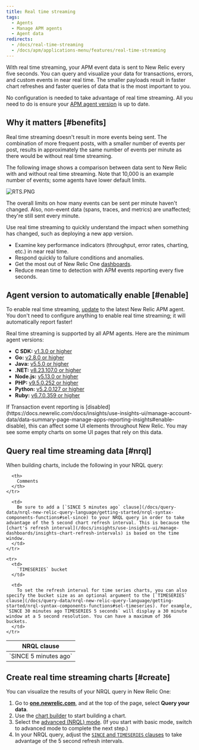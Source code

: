 ```yaml
---
title: Real time streaming
tags:
  - Agents
  - Manage APM agents
  - Agent data
redirects:
  - /docs/real-time-streaming
  - /docs/apm/applications-menu/features/real-time-streaming
---
```


With real time streaming, your APM event data is sent to New Relic every five seconds. You can query and visualize your data for transactions, errors, and custom events in near real time. The smaller payloads result in faster chart refreshes and faster queries of data that is the most important to you.

No configuration is needed to take advantage of real time streaming. All you need to do is ensure your [APM agent version](#enable) is up to date.

## Why it matters [#benefits]

Real time streaming doesn't result in more events being sent. The combination of more frequent posts, with a smaller number of events per post, results in approximately the same number of events per minute as there would be without real time streaming.

The following image shows a comparison between data sent to New Relic with and without real time streaming. Note that 10,000 is an example number of events; some agents have lower default limits.

![RTS.PNG](./images/RTS.PNG "RTS.PNG")

The overall limits on how many events can be sent per minute haven't changed. Also, non-event data (spans, traces, and metrics) are unaffected; they're still sent every minute.

Use real time streaming to quickly understand the impact when something has changed, such as deploying a new app version.

* Examine key performance indicators (throughput, error rates, charting, etc.) in near real time.
* Respond quickly to failure conditions and anomalies.
* Get the most out of New Relic One [dashboards](#create).
* Reduce mean time to detection with APM events reporting every five seconds.

## Agent version to automatically enable [#enable]

To enable real time streaming, [update](/docs/agents/manage-apm-agents/installation/update-new-relic-agent) to the latest New Relic APM agent. You don't need to configure anything to enable real time streaming; it will automatically report faster!

Real time streaming is supported by all APM agents. Here are the minimum agent versions:

* **C SDK:** [v1.3.0 or higher](/docs/release-notes/agent-release-notes/c-sdk-release-notes)
* **Go:** [v2.8.0 or higher](/docs/release-notes/agent-release-notes/go-release-notes)
* **Java:** [v5.5.0 or higher](/docs/release-notes/agent-release-notes/java-release-notes)
* **.NET:** [v8.23.107.0 or higher](/docs/release-notes/agent-release-notes/net-release-notes)
* **Node.js:** [v5.13.0 or higher](/docs/release-notes/agent-release-notes/nodejs-release-notes)
* **PHP:** [v9.5.0.252 or higher](/docs/release-notes/agent-release-notes/php-release-notes)
* **Python:** [v5.2.0.127 or higher](/docs/release-notes/agent-release-notes/python-release-notes)
* **Ruby:** [v6.7.0.359 or higher](/docs/release-notes/agent-release-notes/ruby-release-notes)

<Callout variant="caution">
  If Transaction event reporting is [disabled](https://docs.newrelic.com/docs/insights/use-insights-ui/manage-account-data/data-summary-page-manage-apps-reporting-insights#enable-disable), this can affect some UI elements throughout New Relic. You may see some empty charts on some UI pages that rely on this data.
</Callout>

## Query real time streaming data [#nrql]

When building charts, include the following in your NRQL query:

<Table>
  <thead>
    <tr>
      <th style={{ width: "250px" }}>
        NRQL clause
      </th>

      <th>
        Comments
      </th>
    </tr>
  </thead>

  <tbody>
    <tr>
      <td>
        `SINCE 5 minutes ago`
      </td>

      <td>
        Be sure to add a [`SINCE 5 minutes ago` clause](/docs/query-data/nrql-new-relic-query-language/getting-started/nrql-syntax-components-functions#sel-since) to your NRQL query in order to take advantage of the 5 second chart refresh interval. This is because the [chart's refresh interval](/docs/insights/use-insights-ui/manage-dashboards/insights-chart-refresh-intervals) is based on the time window.
      </td>
    </tr>

    <tr>
      <td>
        `TIMESERIES` bucket
      </td>

      <td>
        To set the refresh interval for time series charts, you can also specify the bucket size as an optional argument to the [`TIMESERIES` clause](/docs/query-data/nrql-new-relic-query-language/getting-started/nrql-syntax-components-functions#sel-timeseries). For example, `SINCE 30 minutes ago TIMESERIES 5 seconds` will display a 30 minute window at a 5 second resolution. You can have a maximum of 366 buckets.
      </td>
    </tr>
  </tbody>
</Table>

## Create real time streaming charts [#create]

You can visualize the results of your NRQL query in New Relic One:

1. Go to **[one.newrelic.com](https://one.newrelic.com)**, and at the top of the page, select **Query your data**.
2. Use the [chart builder](/docs/chart-builder/use-chart-builder/get-started/introduction-chart-builder) to start building a chart.
3. Select the [advanced (NRQL) mode](/docs/chart-builder/use-chart-builder/get-started/introduction-chart-builder#advanced). (If you start with basic mode, switch to advanced mode to complete the next step.)
4. In your NRQL query, adjust the [`SINCE` and `TIMESERIES` clauses](#nrql) to take advantage of the 5 second refresh intervals.
